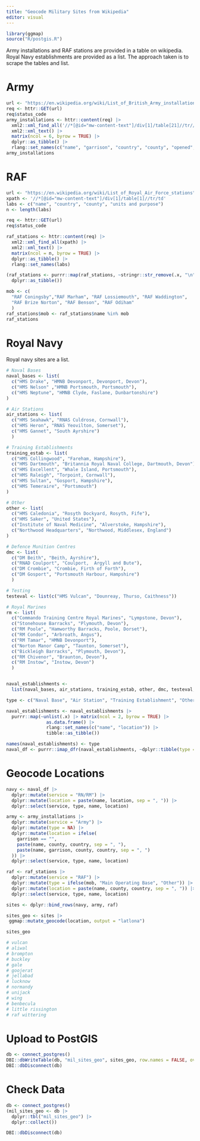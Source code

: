 ```yaml
---
title: "Geocode Military Sites from Wikipedia"
editor: visual
---
```


```r
library(ggmap)
source("R/postgis.R")
```

Army installations and RAF stations are provided in a table on wikipedia. Royal Navy establishments are provided as a list. The approach taken is to scrape the tables and list.

# Army

```r
url <- "https://en.wikipedia.org/wiki/List_of_British_Army_installations"
req <- httr::GET(url)
req$status_code
army_installations <- httr::content(req) |>
  xml2::xml_find_all('//*[@id="mw-content-text"]/div[1]/table[21]//tr//td') |>
  xml2::xml_text() |>
  matrix(ncol = 6, byrow = TRUE) |>
  dplyr::as_tibble() |>
  rlang::set_names(c("name", "garrison", "country", "county", "opened", "notes"))
army_installations
```

# RAF

```r
url <- "https://en.wikipedia.org/wiki/List_of_Royal_Air_Force_stations"
xpath <- '//*[@id="mw-content-text"]/div[1]/table[1]//tr/td'
labs <- c("name", "country", "county", "units and purpose")
n <- length(labs)

req <- httr::GET(url)
req$status_code

raf_stations <- httr::content(req) |>
  xml2::xml_find_all(xpath) |>
  xml2::xml_text() |>
  matrix(ncol = n, byrow = TRUE) |>
  dplyr::as_tibble() |>
  rlang::set_names(labs) 

(raf_stations <- purrr::map(raf_stations, ~stringr::str_remove(.x, "\n")) |>
  dplyr::as_tibble())

mob <- c(
  "RAF Coningsby","RAF Marham", "RAF Lossiemouth", "RAF Waddington", 
  "RAF Brize Norton", "RAF Benson", "RAF Odiham"
  )
raf_stations$mob <- raf_stations$name %in% mob
raf_stations
```

# Royal Navy

Royal navy sites are a list.

```r
# Naval Bases
naval_bases <- list(
  c("HMS Drake", "HMNB Devonport, Devonport, Devon"),
  c("HMS Nelson" ,"HMNB Portsmouth, Portsmouth"),
  c("HMS Neptune", "HMNB Clyde, Faslane, Dunbartonshire")
)

# Air Stations
air_stations <- list(
  c("HMS Seahawk", "RNAS Culdrose, Cornwall"),
  c("HMS Heron", "RNAS Yeovilton, Somerset"),
  c("HMS Gannet", "South Ayrshire")
  )

# Training Establishments
training_estab <- list(
  c("HMS Collingwood", "Fareham, Hampshire"),
  c("HMS Dartmouth", "Britannia Royal Naval College, Dartmouth, Devon"),
  c("HMS Excellent", "Whale Island, Portsmouth"),
  c("HMS Raleigh", "Torpoint, Cornwall"),
  c("HMS Sultan", "Gosport, Hampshire"),
  c("HMS Temeraire", "Portsmouth")
)

# Other
other <- list(
  c("HMS Caledonia", "Rosyth Dockyard, Rosyth, Fife"),
  c("HMS Saker", "United States"),
  c("Institute of Naval Medicine", "Alverstoke, Hampshire"),
  c("Northwood Headquarters", "Northwood, Middlesex, England")
)

# Defence Munition Centres
dmc <- list(
  c("DM Beith", "Beith, Ayrshire"),
  c("RNAD Coulport", "Coulport,  Argyll and Bute"),
  c("DM Crombie", "Crombie, Firth of Forth"),
  c("DM Gosport", "Portsmouth Harbour, Hampshire")
  )

# Testing
testeval <- list(c("HMS Vulcan", "Dounreay, Thurso, Caithness"))

# Royal Marines
rm <- list(
  c("Commando Training Centre Royal Marines", "Lympstone, Devon"),
  c("Stonehouse Barracks", "Plymouth, Devon"),
  c("RM Poole", "Hamworthy Barracks, Poole, Dorset"),
  c("RM Condor", "Arbroath, Angus"),
  c("RM Tamar", "HMNB Devonport"),
  c("Norton Manor Camp", "Taunton, Somerset"),
  c("Bickleigh Barracks", "Plymouth, Devon"),
  c("RM Chivenor", "Braunton, Devon"),
  c("RM Instow", "Instow, Devon")
  )


naval_establishments <- 
  list(naval_bases, air_stations, training_estab, other, dmc, testeval, rm)

type <- c("Naval Base", "Air Station", "Training Establishment", "Other", "Defence Munitions", "Testing", "Royal Marines")

naval_establishments <- naval_establishments |>
  purrr::map(~unlist(.x) |> matrix(ncol = 2, byrow = TRUE) |>
               as.data.frame() |>
               rlang::set_names(c("name", "location")) |>
               tibble::as_tibble())

names(naval_establishments) <- type
naval_df <- purrr::imap_dfr(naval_establishments, ~dplyr::tibble(type =  .y, .x))

```

# Geocode Locations

```r
navy <- naval_df |>
  dplyr::mutate(service = "RN/RM") |>
  dplyr::mutate(location = paste(name, location, sep = ", ")) |>
  dplyr::select(service, type, name, location)

army <- army_installations |> 
  dplyr::mutate(service = "Army") |>
  dplyr::mutate(type = NA) |>
  dplyr::mutate(location = ifelse(
    garrison == "", 
    paste(name, county, country, sep = ", "),
    paste(name, garrison, county, country, sep = ", ")
  )) |>
  dplyr::select(service, type, name, location)

raf <- raf_stations |>
  dplyr::mutate(service = "RAF") |>
  dplyr::mutate(type = ifelse(mob, "Main Operating Base", "Other")) |>
  dplyr::mutate(location = paste(name, county, country, sep = ", ")) |>
  dplyr::select(service, type, name, location)

sites <- dplyr::bind_rows(navy, army, raf)

sites_geo <- sites |>
 ggmap::mutate_geocode(location, output = "latlona")

sites_geo

# vulcan
# aliwal
# brompton
# buckley
# gale
# goojerat
# jellabad 
# lucknow
# normandy
# unijack
# wing
# benbecula
# little rissington
# raf wittering

```

# Upload to PostGIS

```r
db <- connect_postgres()
DBI::dbWriteTable(db, "mil_sites_geo", sites_geo, row.names = FALSE, overwrite = TRUE)
DBI::dbDisconnect(db)

```

# Check Data

```r
db <- connect_postgres()
(mil_sites_geo <- db |>
  dplyr::tbl("mil_sites_geo") |>
  dplyr::collect())

DBI::dbDisconnect(db)
```
